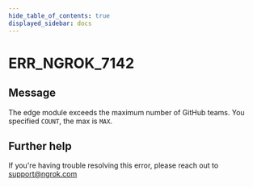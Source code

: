 ```yaml
---
hide_table_of_contents: true
displayed_sidebar: docs
---
```



# ERR_NGROK_7142

## Message

The edge module exceeds the maximum number of GitHub teams. You specified `COUNT`, the max is `MAX`.

<ErrorDetails error="err_ngrok_7142" />

## Further help

If you're having trouble resolving this error, please reach out to [support@ngrok.com](mailto:support@ngrok.com?subject=Help%20with%20ERR_NGROK_7142)
